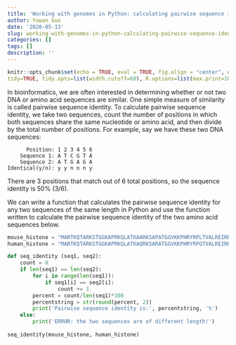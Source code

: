 ```yaml
---
title: 'Working with genomes in Python: calculating pairwise sequence identity'
author: Yuwan Guo
date: '2020-05-13'
slug: working-with-genomes-in-python-calculating-pairwise-sequence-identity
categories: []
tags: []
description: ''
---
```

```r
knitr::opts_chunk$set(echo = TRUE, eval = TRUE, fig.align = "center", warning = F, message = F,
tidy=TRUE, tidy.opts=list(width.cutoff=60), R.options=list(max.print=100))
```

In bioinformatics, we are often interested in determining whether or not two DNA or amino acid sequences are similar. One simple measure of similarity is called pairwise sequence identity. To calculate pairwise sequence identity, we take two sequences, count the number of positions in which both sequences share the same nucleotide or amino acid, and then divide by the total number of positions. For example, say we have these two DNA sequences: 

          Position: 1 2 3 4 5 6
        Sequence 1: A T C G T A
        Sequence 2: A T G A G A
    Identical(y/n): y y n n n y 

There are 3 positions that match out of 6 total positions, so the sequence identity is 50% (3/6).

We can write a function that calculates the pairwise sequence identity for any two sequences of the same length in Python and use the function written to calculate the pairwise sequence identity of the two amino acid sequences below.

```python
mouse_histone = "MARTKQTARKSTGGKAPRKQLATKAARKSAPATGGVKKPHRYRPLTVALREIRRYQKSTELLIRKLPFQRLVREIAQDFKTDLRFQSSAVMALQEACEAYLVGLFEDTNLCAIHAKRVTIMPKDIQLARRIRGERA"
human_histone = "MARTKQTARKSTGGKAPRKQLATKAQRKSARATGGVKKPHRYRPGTVALREIRRYQKSTELLIRKLPFQRLVTEIAQDFKTDLRFQSSAVNALQEACEAYLVGLFEDTNLCAIHAKRVTIMPKDIQLARRIRGERA"

def seq_identity (seq1, seq2):
    count = 0
    if len(seq1) == len(seq2):
        for i in range(len(seq1)):
            if seq1[i] == seq2[i]:
                count += 1
        percent = count/len(seq1)*100
        percentstring = str(round(percent, 2))
        print('Pairwise sequence identity is:', percentstring, '%')
    else:
        print('ERROR: the two sequences are of different length!')
    
seq_identity(mouse_histone, human_histone)
```